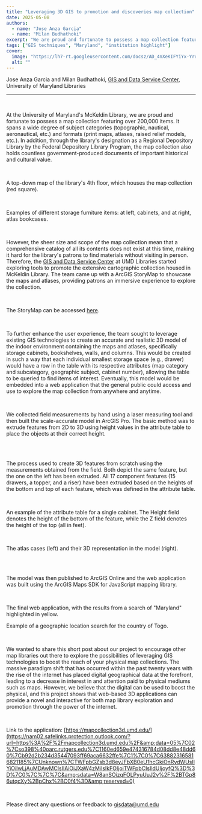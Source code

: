 ```yaml
---
title: "Leveraging 3D GIS to promotion and discoveries map collection"
date: 2025-05-08
authors:
  - name: "Jose Anza Garcia"
  - name: "Milan Budhathoki"
excerpt: "We are proud and fortunate to possess a map collection featuring over 200,000 items."
tags: ["GIS techniques", "Maryland", "institution highlight"]
cover:
  image: "https://lh7-rt.googleusercontent.com/docsz/AD_4nXeKIFYiYx-YrraN45HVNfWFukNM8ip_CBOmSkdYxZjCFoJvzu_G-BD8TXhGPmf3PyS1jZrK8hCVDgTC5Jzi2zR389xb2etMV--h0_YVsRoMb_Q0jGxuluPSqvX100SRV1p8B4tL?key=H2oem_mIR74yRCa1xdIEePa2"
  alt: ""
---
```


Jose Anza Garcia and Milan Budhathoki, [GIS and Data Service Center](https://www.lib.umd.edu/research/services/gis), University of Maryland Libraries



<hr/>

<br/>

At the University of Maryland's McKeldin Library, we are proud and fortunate to possess a map collection featuring over 200,000 items. It spans a wide degree of subject categories (topographic, nautical, aeronautical, etc.) and formats (print maps, atlases, raised relief models, etc.). In addition, through the library's designation as a Regional Depository Library by the Federal Depository Library Program, the map collection also holds countless government-produced documents of important historical and cultural value.

<br/>



A top-down map of the library's 4th floor, which houses the map collection (red square).

<br/>



Examples of different storage furniture items: at left, cabinets, and at right, atlas bookcases.

<br/>

However, the sheer size and scope of the map collection mean that a comprehensive catalog of all its contents does not exist at this time, making it hard for the library's patrons to find materials without visiting in person. Therefore, the [GIS and Data Service Center](https://www.lib.umd.edu/research/services/gis) at UMD Libraries started exploring tools to promote the extensive cartographic collection housed in McKeldin Library. The team came up with a ArcGIS StoryMap to showcase the maps and atlases, providing patrons an immersive experience to explore the collection.

<br/>



The StoryMap can be accessed [here](https://storymaps.arcgis.com/collections/12be77b7a7ab4e068cb909b0ba75c6d4).

<br/>

To further enhance the user experience, the team sought to leverage existing GIS technologies to create an accurate and realistic 3D model of the indoor environment containing the maps and atlases, specifically storage cabinets, bookshelves, walls, and columns. This would be created in such a way that each individual smallest storage space (e.g., drawer) would have a row in the table with its respective attributes (map category and subcategory, geographic subject, cabinet number), allowing the table to be queried to find items of interest. Eventually, this model would be embedded into a web application that the general public could access and use to explore the map collection from anywhere and anytime.

<br/>

We collected field measurements by hand using a laser measuring tool and then built the scale-accurate model in ArcGIS Pro. The basic method was to extrude features from 2D to 3D using height values in the attribute table to place the objects at their correct height.

<br/><br/>



The process used to create 3D features from scratch using the measurements obtained from the field. Both depict the same feature, but the one on the left has been extruded. All 17 component features (15 drawers, a topper, and a riser) have been extruded based on the heights of the bottom and top of each feature, which was defined in the attribute table.

<br/>



An example of the attribute table for a single cabinet. The Height field denotes the height of the bottom of the feature, while the Z field denotes the height of the top (all in feet).

<br/>



The atlas cases (left) and their 3D representation in the model (right).

<br/><br/>

The model was then published to ArcGIS Online and the web application was built using the ArcGIS Maps SDK for JavaScript mapping library.

<br/>



The final web application, with the results from a search of "Maryland" highlighted in yellow.





Example of a geographic location search for the country of Togo.

<br/>

We wanted to share this short post about our project to encourage other map libraries out there to explore the possibilities of leveraging GIS technologies to boost the reach of your physical map collections. The massive paradigm shift that has occurred within the past twenty years with the rise of the internet has placed digital geographical data at the forefront, leading to a decrease in interest in and attention paid to physical mediums such as maps. However, we believe that the digital can be used to boost the physical, and this project shows that web-based 3D applications can provide a novel and interactive for both map library exploration and promotion through the power of the internet.

<br/>

Link to the application: [https://mapcollection3d.umd.edu/](https://nam02.safelinks.protection.outlook.com/?url=https%3A%2F%2Fmapcollection3d.umd.edu%2F&amp;data=05%7C02%7Cso398%40oarc.rutgers.edu%7C1160ed659e474316784d08dd8e48dd60%7Cb92d2b234d35447093ff69aca6632ffe%7C1%7C0%7C638823165816821185%7CUnknown%7CTWFpbGZsb3d8eyJFbXB0eU1hcGkiOnRydWUsIlYiOiIwLjAuMDAwMCIsIlAiOiJXaW4zMiIsIkFOIjoiTWFpbCIsIldUIjoyfQ%3D%3D%7C0%7C%7C%7C&amp;sdata=W8anSOizqFOLPyuUuJ2v%2F%2BTGp86utqcXy%2BpChx%2BC0f4%3D&amp;reserved=0)

<br/>

Please direct any questions or feedback to [gisdata@umd.edu](mailto:gisdata@umd.edu)

<br/>
